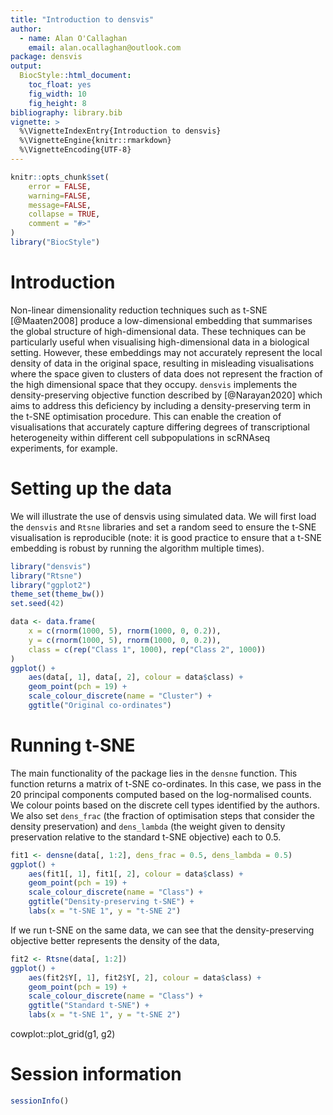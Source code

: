 ```yaml
---
title: "Introduction to densvis"
author:
  - name: Alan O'Callaghan
    email: alan.ocallaghan@outlook.com
package: densvis
output:
  BiocStyle::html_document:
    toc_float: yes
    fig_width: 10
    fig_height: 8
bibliography: library.bib
vignette: >
  %\VignetteIndexEntry{Introduction to densvis}
  %\VignetteEngine{knitr::rmarkdown}
  %\VignetteEncoding{UTF-8}
---
```


```r
knitr::opts_chunk$set(
    error = FALSE,
    warning=FALSE,
    message=FALSE,
    collapse = TRUE,
    comment = "#>"
)
library("BiocStyle")
```


# Introduction

Non-linear dimensionality reduction techniques such as t-SNE [@Maaten2008]
produce a low-dimensional embedding that summarises the global structure
of high-dimensional data. These techniques can be particularly
useful when visualising high-dimensional data in a biological setting.
However, these embeddings may not accurately represent the local density
of data in the original space, resulting in misleading visualisations where
the space given to clusters of data does not represent the fraction of the
high dimensional space that they occupy.
`densvis` implements the density-preserving objective function described by
[@Narayan2020] which aims to address this deficiency by including a 
density-preserving term in the t-SNE optimisation procedure. This can enable
the creation of visualisations that accurately capture differing degrees of 
transcriptional heterogeneity within different cell subpopulations in scRNAseq 
experiments, for example.

# Setting up the data

We will illustrate the use of densvis
using simulated data.
We will first load the `densvis` and `Rtsne` libraries 
and set a random seed to ensure the t-SNE visualisation is reproducible
(note: it is good practice to ensure that a t-SNE embedding is robust
by running the algorithm multiple times).


```r
library("densvis")
library("Rtsne")
library("ggplot2")
theme_set(theme_bw())
set.seed(42)
```

```r
data <- data.frame(
    x = c(rnorm(1000, 5), rnorm(1000, 0, 0.2)),
    y = c(rnorm(1000, 5), rnorm(1000, 0, 0.2)),
    class = c(rep("Class 1", 1000), rep("Class 2", 1000))
)
ggplot() +
    aes(data[, 1], data[, 2], colour = data$class) +
    geom_point(pch = 19) +
    scale_colour_discrete(name = "Cluster") +
    ggtitle("Original co-ordinates")
```

# Running t-SNE

The main functionality of the package lies in the `densne`
function. This function returns a matrix of t-SNE co-ordinates. In this case,
we pass in the 20 principal components computed based on the 
log-normalised counts. We colour points based on the discrete 
cell types identified by the authors.
We also set `dens_frac` (the fraction of optimisation steps that consider
the density preservation) and `dens_lambda` (the weight given to density
preservation relative to the standard t-SNE objective) each to 0.5.

```r
fit1 <- densne(data[, 1:2], dens_frac = 0.5, dens_lambda = 0.5)
ggplot() +
    aes(fit1[, 1], fit1[, 2], colour = data$class) +
    geom_point(pch = 19) +
    scale_colour_discrete(name = "Class") +
    ggtitle("Density-preserving t-SNE") +
    labs(x = "t-SNE 1", y = "t-SNE 2")
```

If we run t-SNE on the same data, we can see that the density-preserving
objective better represents the density of the data, 

```r
fit2 <- Rtsne(data[, 1:2])
ggplot() +
    aes(fit2$Y[, 1], fit2$Y[, 2], colour = data$class) +
    geom_point(pch = 19) +
    scale_colour_discrete(name = "Class") +
    ggtitle("Standard t-SNE") +
    labs(x = "t-SNE 1", y = "t-SNE 2")
```

cowplot::plot_grid(g1, g2)


# Session information {.unnumbered}

```r
sessionInfo()
```
